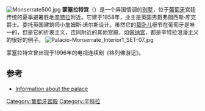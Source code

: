 [[Image:Monserrate500.jpg|right]]
'''蒙塞拉特宫'''（{{lang-pt|Palácio de Monserrate}}）是一个异国情调的[[别墅|别墅]]，位于[[葡萄牙|葡萄牙]]宫廷传统的夏季避暑胜地[[辛特拉|辛特拉]]附近。它建于1858年，业主是英国男爵弗朗西斯·库克爵士。委托英国建筑师小詹姆斯·诺尔斯设计。虽然它的[[莫卧儿|莫卧儿]]细节在葡萄牙是唯一的，但是它的折衷主义，连同附近的其他宫殿，如[[佩纳宫|佩纳宫]]，都是辛特拉浪漫主义的很好的例子。
[[Image:Palacio-Monserrate_Interior1_SET-07.jpg|thumb]]

蒙塞拉特宫曾出现于1996年的电视连续剧《格列佛游记》。

==参考==
* [http://www.portugalvirtual.pt/_tourism/costadelisboa/sintra/monser.html Information about the palace]

[[Category:葡萄牙宫殿|Category:葡萄牙宫殿]]
[[Category:辛特拉|Category:辛特拉]]